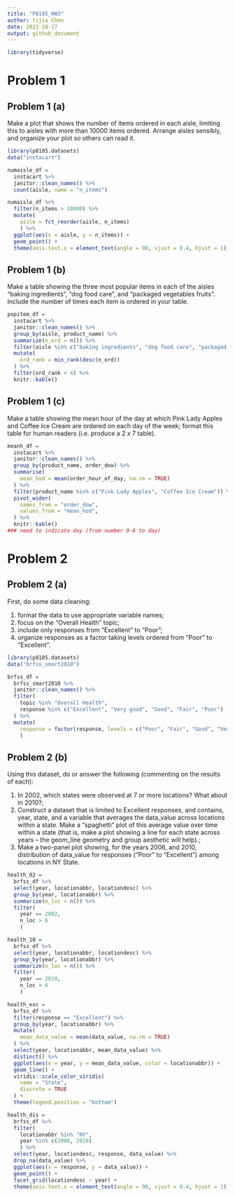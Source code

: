 ```yaml
---
title: "P8105_HW3"
author: Yijia Chen
date: 2021-10-17
output: github_document
---
```


```r
library(tidyverse)
```

# Problem 1
## Problem 1 (a)
Make a plot that shows the number of items ordered in each aisle, limiting this to aisles with more than 10000 items ordered. Arrange aisles sensibly, and organize your plot so others can read it.

```r
library(p8105.datasets)
data("instacart")

numaisle_df = 
  instacart %>% 
  janitor::clean_names() %>% 
  count(aisle, name = "n_items")

numaisle_df %>% 
  filter(n_items > 10000) %>% 
  mutate(
    aisle = fct_reorder(aisle, n_items)
    ) %>% 
  ggplot(aes(x = aisle, y = n_items)) +
  geom_point() + 
  theme(axis.text.x = element_text(angle = 90, vjust = 0.4, hjust = 1))


```

## Problem 1 (b)
Make a table showing the three most popular items in each of the aisles “baking ingredients”, “dog food care”, and “packaged vegetables fruits”. Include the number of times each item is ordered in your table.

```r
popitem_df = 
  instacart %>% 
  janitor::clean_names() %>% 
  group_by(aisle, product_name) %>% 
  summarize(n_ord = n()) %>% 
  filter(aisle %in% c("baking ingredients", "dog food care", "packaged vegetables fruits")) %>%
  mutate(
    ord_rank = min_rank(desc(n_ord))
  ) %>% 
  filter(ord_rank < 4) %>% 
  knitr::kable()
```

## Problem 1 (c)
Make a table showing the mean hour of the day at which Pink Lady Apples and Coffee Ice Cream are ordered on each day of the week; format this table for human readers (i.e. produce a 2 x 7 table).

```r
meanh_df = 
  instacart %>% 
  janitor::clean_names() %>% 
  group_by(product_name, order_dow) %>% 
  summarise(
    mean_hod = mean(order_hour_of_day, na.rm = TRUE)
  ) %>% 
  filter(product_name %in% c("Pink Lady Apples", "Coffee Ice Cream")) %>% 
  pivot_wider(
    names_from = "order_dow",
    values_from = "mean_hod",
  ) %>% 
  knitr::kable()
### need to indicate day (from number 0-6 to day)
```

# Problem 2 
## Problem 2 (a)
First, do some data cleaning:

1. format the data to use appropriate variable names;
2. focus on the “Overall Health” topic;
3. include only responses from “Excellent” to “Poor”;
4. organize responses as a factor taking levels ordered from “Poor” to “Excellent”.

```r
library(p8105.datasets)
data("brfss_smart2010")

brfss_df = 
  brfss_smart2010 %>% 
  janitor::clean_names() %>% 
  filter(
    topic %in% "Overall Health",
    response %in% c("Excellent", "Very good", "Good", "Fair", "Poor")
  ) %>% 
  mutate(
    response = factor(response, levels = c("Poor", "Fair", "Good", "Very good", "Excellent"))
    )
```

## Problem 2 (b)

Using this dataset, do or answer the following (commenting on the results of each):

1. In 2002, which states were observed at 7 or more locations? What about in 2010?;
2. Construct a dataset that is limited to Excellent responses, and contains, year, state, and a variable that averages the data_value across locations within a state. Make a “spaghetti” plot of this average value over time within a state (that is, make a plot showing a line for each state across years – the geom_line geometry and group aesthetic will help).;
3. Make a two-panel plot showing, for the years 2006, and 2010, distribution of data_value for responses (“Poor” to “Excellent”) among locations in NY State.

```r
health_02 = 
  brfss_df %>% 
  select(year, locationabbr, locationdesc) %>% 
  group_by(year, locationabbr) %>% 
  summarize(n_loc = n()) %>% 
  filter(
    year == 2002,
    n_loc > 6
    )

health_10 = 
  brfss_df %>% 
  select(year, locationabbr, locationdesc) %>% 
  group_by(year, locationabbr) %>% 
  summarize(n_loc = n()) %>% 
  filter(
    year == 2010,
    n_loc > 6
    )

health_exc = 
  brfss_df %>% 
  filter(response == "Excellent") %>% 
  group_by(year, locationabbr) %>% 
  mutate(
    mean_data_value = mean(data_value, na.rm = TRUE)
  ) %>% 
  select(year, locationabbr, mean_data_value) %>% 
  distinct() %>% 
  ggplot(aes(x = year, y = mean_data_value, color = locationabbr)) +
  geom_line() +
  viridis::scale_color_viridis(
    name = "State",
    discrete = TRUE
  ) +
  theme(legend.position = "bottom")

health_dis =
  brfss_df %>% 
  filter(
    locationabbr %in% "NY",
    year %in% c(2006, 2010)
    ) %>% 
  select(year, locationdesc, response, data_value) %>% 
  drop_na(data_value) %>% 
  ggplot(aes(x = response, y = data_value)) +
  geom_point() +
  facet_grid(locationdesc ~ year) +
  theme(axis.text.x = element_text(angle = 90, vjust = 0.4, hjust = 1))
```

